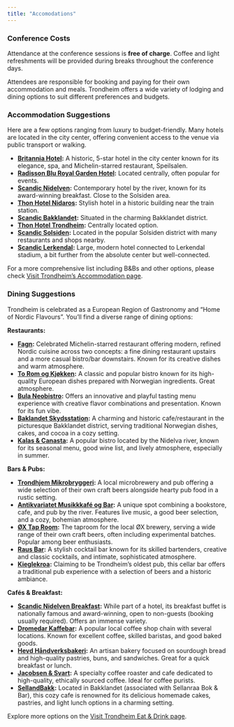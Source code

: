 ```yaml
---
title: "Accomodations"
---
```


### Conference Costs

Attendance at the conference sessions is **free of charge**. Coffee and light refreshments will be provided during breaks throughout the conference days.

Attendees are responsible for booking and paying for their own accommodation and meals. Trondheim offers a wide variety of lodging and dining options to suit different preferences and budgets.

### Accommodation Suggestions

Here are a few options ranging from luxury to budget-friendly. Many hotels are located in the city center, offering convenient access to the venue via public transport or walking.

* **[Britannia Hotel](https://britannia.no/en){target="_blank"}:**
    A historic, 5-star hotel in the city center known for its elegance, spa, and
    Michelin-starred restaurant, Speilsalen.
* **[Radisson Blu Royal Garden Hotel](https://www.radissonhotels.com/en-us/hotels/radisson-blu-trondheim-royal-garden){target="_blank"}:**
    Located centrally, often popular for events.
* **[Scandic Nidelven](https://www.scandichotels.com/hotels/norway/trondheim/scandic-nidelven){target="_blank"}:**
    Contemporary hotel by the river, known for its award-winning breakfast.
    Close to the Solsiden area.
* **[Thon Hotel Nidaros](https://www.thonhotels.com/our-hotels/norway/trondheim/thon-hotel-nidaros/){target="_blank"}:**
    Stylish hotel in a historic building near the train station.
* **[Scandic Bakklandet](https://www.scandichotels.com/hotels/norway/trondheim/scandic-bakklandet){target="_blank"}:**
    Situated in the charming Bakklandet district.
* **[Thon Hotel Trondheim](https://www.thonhotels.com/our-hotels/norway/trondheim/thon-hotel-trondheim/){target="_blank"}:**
    Centrally located option.
* **[Scandic Solsiden](https://www.scandichotels.com/hotels/norway/trondheim/scandic-solsiden){target="_blank"}:**
    Located in the popular Solsiden district with many restaurants and shops
    nearby.
* **[Scandic Lerkendal](https://www.scandichotels.com/hotels/norway/trondheim/scandic-lerkendal){target="_blank"}:**
    Large, modern hotel connected to Lerkendal stadium, a bit further from the
    absolute center but well-connected.

For a more comprehensive list including B&Bs and other options, please check
[Visit Trondheim's Accommodation page](https://visittrondheim.no/en/accommodation/){target="_blank"}.

### Dining Suggestions

Trondheim is celebrated as a European Region of Gastronomy and "Home of Nordic Flavours". You'll find a diverse range of dining options:

**Restaurants:**

*   **[Fagn](https://fagn.no/en/){target="_blank"}:** Celebrated
    Michelin-starred restaurant offering modern, refined Nordic cuisine across
    two concepts: a fine dining restaurant upstairs and a more casual
    bistro/bar downstairs. Known for its creative dishes and warm atmosphere.
*   **[To Rom og Kjøkken](https://toromogkjokken.no/en/){target="_blank"}:**
    A classic and popular bistro known for its high-quality European dishes
    prepared with Norwegian ingredients. Great atmosphere.
*   **[Bula Neobistro](https://www.bulaneobistro.no/){target="_blank"}:** Offers an
    innovative and playful tasting menu experience with creative flavor
    combinations and presentation. Known for its fun vibe.
*   **[Baklandet Skydsstation](https://www.skydsstation.no/){target="_blank"}:**
    A charming and historic cafe/restaurant in the picturesque Bakklandet
    district, serving traditional Norwegian dishes, cakes, and cocoa in a
    cozy setting.
*   **[Kalas & Canasta](https://www.kalasogcanasta.no/){target="_blank"}:**
    A popular bistro located by the Nidelva river, known for its seasonal menu,
    good wine list, and lively atmosphere, especially in summer.

**Bars & Pubs:**

*   **[Trondhjem Mikrobryggeri](https://www.tmb.no/){target="_blank"}:** A local
    microbrewery and pub offering a wide selection of their own craft beers
    alongside hearty pub food in a rustic setting.
*   **[Antikvariatet Musikkkafé og Bar](https://antikvariatet.no/){target="_blank"}:**
    A unique spot combining a bookstore, cafe, and pub by the river. Features
    live music, a good beer selection, and a cozy, bohemian atmosphere.
*   **[ØX Tap Room](https://oxtaproom.no/){target="_blank"}:** The taproom for the
    local ØX brewery, serving a wide range of their own craft beers, often
    including experimental batches. Popular among beer enthusiasts.
*   **[Raus Bar](https://www.rausbar.no/){target="_blank"}:** A stylish cocktail bar
    known for its skilled bartenders, creative and classic cocktails, and
    intimate, sophisticated atmosphere.
*   **[Kieglekroa](https://www.kieglekroa.no/){target="_blank"}:** Claiming to be
    Trondheim's oldest pub, this cellar bar offers a traditional pub
    experience with a selection of beers and a historic ambiance.

**Cafés & Breakfast:**

*   **[Scandic Nidelven Breakfast](https://www.scandichotels.com/hotels/norway/trondheim/scandic-nidelven/restaurant-bar/restaurant){target="_blank"}:**
    While part of a hotel, its breakfast buffet is nationally famous and
    award-winning, open to non-guests (booking usually required). Offers an
    immense variety.
*   **[Dromedar Kaffebar](https://dromedar.no/){target="_blank"}:** A popular local
    coffee shop chain with several locations. Known for excellent coffee,
    skilled baristas, and good baked goods.
*   **[Hevd Håndverksbakeri](https://hevd.no/){target="_blank"}:** An artisan bakery
    focused on sourdough bread and high-quality pastries, buns, and
    sandwiches. Great for a quick breakfast or lunch.
*   **[Jacobsen & Svart](https://jacobsensvart.no/){target="_blank"}:** A specialty
    coffee roaster and cafe dedicated to high-quality, ethically sourced
    coffee. Ideal for coffee purists.
*   **[SellandBakk](https://www.sellanraa.com/){target="_blank"}:** Located in
    Bakklandet (associated with Sellanraa Bok & Bar), this cozy cafe is
    renowned for its delicious homemade cakes, pastries, and light lunch
    options in a charming setting.


Explore more options on the
[Visit Trondheim Eat & Drink page](https://visittrondheim.no/en/eat-and-drink/).    